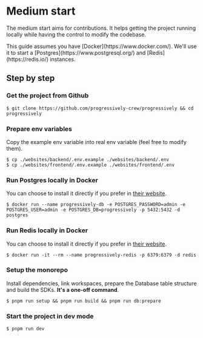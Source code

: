 
# Medium start

The medium start aims for contributions. It helps getting the project running locally while having the control to modify the codebase.

<Callout type="info" emoji="ℹ️">
  This guide assumes you have [Docker](https://www.docker.com/). We'll use it to
  start a [Postgres](https://www.postgresql.org/) and [Redis](https://redis.io/)
  instances.
</Callout>

## Step by step

<Steps>

### Get the project from Github

```shell
$ git clone https://github.com/progressively-crew/progressively && cd progressively
```

### Prepare env variables

Copy the example env variable into real env variable (feel free to modify them).

```shell
$ cp ./websites/backend/.env.example ./websites/backend/.env
$ cp ./websites/frontend/.env.example ./websites/frontend/.env
```

### Run Postgres locally in Docker

You can choose to install it directly if you prefer in [their website](https://www.postgresql.org/).

```shell
$ docker run --name progressively-db -e POSTGRES_PASSWORD=admin -e POSTGRES_USER=admin -e POSTGRES_DB=progressively -p 5432:5432 -d postgres
```

### Run Redis locally in Docker

You can choose to install it directly if you prefer in [their website](https://redis.io/).

```shell
$ docker run -it --rm --name progressively-redis -p 6379:6379 -d redis
```

### Setup the monorepo

Install dependencies, link workspaces, prepare the Database table structure and build the SDKs. <strong>It's a one-off command</strong>.

```shell
$ pnpm run setup && pnpm run build && pnpm run db:prepare
```

### Start the project in dev mode

```shell
$ pnpm run dev
```

</Steps>
